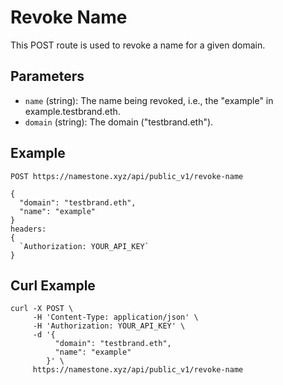 # Revoke Name

This POST route is used to revoke a name for a given domain.

## Parameters

- `name` (string): The name being revoked, i.e., the "example" in example.testbrand.eth.
- `domain` (string): The domain ("testbrand.eth").

## Example

```
POST https://namestone.xyz/api/public_v1/revoke-name

{
  "domain": "testbrand.eth",
  "name": "example"
}
headers:
{
  `Authorization: YOUR_API_KEY`
}
```

## Curl Example

```
curl -X POST \
     -H 'Content-Type: application/json' \
     -H 'Authorization: YOUR_API_KEY' \
     -d '{
          "domain": "testbrand.eth",
          "name": "example"
        }' \
     https://namestone.xyz/api/public_v1/revoke-name
```
